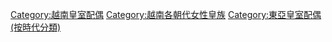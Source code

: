 [[Category:越南皇室配偶|Category:越南皇室配偶]]
[[Category:越南各朝代女性皇族|Category:越南各朝代女性皇族]]
[[Category:東亞皇室配偶_(按時代分類)|Category:東亞皇室配偶 (按時代分類)]]